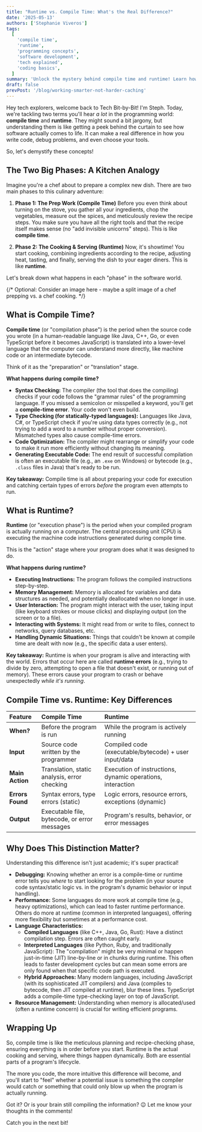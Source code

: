 ```yaml
---
title: "Runtime vs. Compile Time: What's the Real Difference?"
date: '2025-05-13'
authors: ['Stephanie Viveros']
tags:
  [
    'compile time',
    'runtime',
    'programming concepts',
    'software development',
    'tech explained',
    'coding basics',
  ]
summary: 'Unlock the mystery behind compile time and runtime! Learn how these two crucial phases in software development impact your code, errors, and performance, explained simply.'
draft: false
prevPost: '/blog/working-smarter-not-harder-caching' 
---
```


Hey tech explorers, welcome back to Tech Bit-by-Bit! I'm Steph. Today, we're tackling two terms you'll hear _a lot_ in the programming world: **compile time** and **runtime**. They might sound a bit jargony, but understanding them is like getting a peek behind the curtain to see how software actually comes to life. It can make a real difference in how you write code, debug problems, and even choose your tools.

So, let's demystify these concepts!

## The Two Big Phases: A Kitchen Analogy

Imagine you're a chef about to prepare a complex new dish. There are two main phases to this culinary adventure:

1.  **Phase 1: The Prep Work (Compile Time)**
    Before you even think about turning on the stove, you gather all your ingredients, chop the vegetables, measure out the spices, and meticulously review the recipe steps. You make sure you have all the right tools and that the recipe itself makes sense (no "add invisible unicorns" steps). This is like **compile time**.

2.  **Phase 2: The Cooking & Serving (Runtime)**
    Now, it's showtime! You start cooking, combining ingredients according to the recipe, adjusting heat, tasting, and finally, serving the dish to your eager diners. This is like **runtime**.

Let's break down what happens in each "phase" in the software world.

{/* Optional: Consider an image here - maybe a split image of a chef prepping vs. a chef cooking. */}

## What is Compile Time?

**Compile time** (or "compilation phase") is the period when the source code you wrote (in a human-readable language like Java, C++, Go, or even TypeScript before it becomes JavaScript) is translated into a lower-level language that the computer can understand more directly, like machine code or an intermediate bytecode.

Think of it as the "preparation" or "translation" stage.

**What happens during compile time?**

- **Syntax Checking:** The compiler (the tool that does the compiling) checks if your code follows the "grammar rules" of the programming language. If you missed a semicolon or misspelled a keyword, you'll get a **compile-time error**. Your code won't even build.
- **Type Checking (for statically-typed languages):** Languages like Java, C#, or TypeScript check if you're using data types correctly (e.g., not trying to add a word to a number without proper conversion). Mismatched types also cause compile-time errors.
- **Code Optimization:** The compiler might rearrange or simplify your code to make it run more efficiently without changing its meaning.
- **Generating Executable Code:** The end result of successful compilation is often an executable file (e.g., an `.exe` on Windows) or bytecode (e.g., `.class` files in Java) that's ready to be run.

**Key takeaway:** Compile time is all about preparing your code for execution and catching certain types of errors _before_ the program even attempts to run.

## What is Runtime?

**Runtime** (or "execution phase") is the period when your compiled program is actually running on a computer. The central processing unit (CPU) is executing the machine code instructions generated during compile time.

This is the "action" stage where your program does what it was designed to do.

**What happens during runtime?**

- **Executing Instructions:** The program follows the compiled instructions step-by-step.
- **Memory Management:** Memory is allocated for variables and data structures as needed, and potentially deallocated when no longer in use.
- **User Interaction:** The program might interact with the user, taking input (like keyboard strokes or mouse clicks) and displaying output (on the screen or to a file).
- **Interacting with Systems:** It might read from or write to files, connect to networks, query databases, etc.
- **Handling Dynamic Situations:** Things that couldn't be known at compile time are dealt with now (e.g., the specific data a user enters).

**Key takeaway:** Runtime is when your program is alive and interacting with the world. Errors that occur here are called **runtime errors** (e.g., trying to divide by zero, attempting to open a file that doesn't exist, or running out of memory). These errors cause your program to crash or behave unexpectedly _while it's running_.

## Compile Time vs. Runtime: Key Differences

| Feature          | Compile Time                                 | Runtime                                                    |
| :--------------- | :------------------------------------------- | :--------------------------------------------------------- |
| **When?**        | Before the program is run                    | While the program is actively running                      |
| **Input**        | Source code written by the programmer        | Compiled code (executable/bytecode) + user input/data      |
| **Main Action**  | Translation, static analysis, error checking | Execution of instructions, dynamic operations, interaction |
| **Errors Found** | Syntax errors, type errors (static)          | Logic errors, resource errors, exceptions (dynamic)        |
| **Output**       | Executable file, bytecode, or error messages | Program's results, behavior, or error messages             |

## Why Does This Distinction Matter?

Understanding this difference isn't just academic; it's super practical!

- **Debugging:** Knowing whether an error is a compile-time or runtime error tells you _where_ to start looking for the problem (in your source code syntax/static logic vs. in the program's dynamic behavior or input handling).
- **Performance:** Some languages do more work at compile time (e.g., heavy optimizations), which can lead to faster runtime performance. Others do more at runtime (common in interpreted languages), offering more flexibility but sometimes at a performance cost.
- **Language Characteristics:**
  - **Compiled Languages** (like C++, Java, Go, Rust): Have a distinct compilation step. Errors are often caught early.
  - **Interpreted Languages** (like Python, Ruby, and traditionally JavaScript): The "compilation" might be very minimal or happen just-in-time (JIT) line-by-line or in chunks during runtime. This often leads to faster development cycles but can mean some errors are only found when that specific code path is executed.
  - **Hybrid Approaches:** Many modern languages, including JavaScript (with its sophisticated JIT compilers) and Java (compiles to bytecode, then JIT compiled at runtime), blur these lines. TypeScript adds a compile-time type-checking layer on top of JavaScript.
- **Resource Management:** Understanding when memory is allocated/used (often a runtime concern) is crucial for writing efficient programs.

## Wrapping Up

So, compile time is like the meticulous planning and recipe-checking phase, ensuring everything is in order before you start. Runtime is the actual cooking and serving, where things happen dynamically. Both are essential parts of a program's lifecycle.

The more you code, the more intuitive this difference will become, and you'll start to "feel" whether a potential issue is something the compiler would catch or something that could only blow up when the program is actually running.

Got it? Or is your brain still compiling the information? 😉 Let me know your thoughts in the comments!

Catch you in the next bit!
